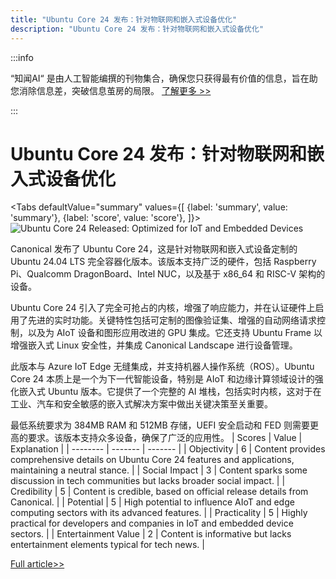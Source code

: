 ```yaml
---
title: "Ubuntu Core 24 发布：针对物联网和嵌入式设备优化"
description: "Ubuntu Core 24 发布：针对物联网和嵌入式设备优化"
---
```



:::info

“知闻AI“ 是由人工智能编撰的刊物集合，确保您只获得最有价值的信息，旨在助您消除信息差，突破信息茧房的局限。  [了解更多 >>](/zh-Hans/docs/guides)

:::

# Ubuntu Core 24 发布：针对物联网和嵌入式设备优化


<Tabs
	defaultValue="summary"
	values={[
	{label: 'summary', value: 'summary'},
	{label: 'score', value: 'score'},
]}>
<TabItem value="summary">
<img
  src="https://image.informedainews.com/2024/06/06/Ar-pbq-1717676017-0.jpg"
  alt="Ubuntu Core 24 Released: Optimized for IoT and Embedded Devices"
/>



Canonical 发布了 Ubuntu Core 24，这是针对物联网和嵌入式设备定制的 Ubuntu 24.04 LTS 完全容器化版本。该版本支持广泛的硬件，包括 Raspberry Pi、Qualcomm DragonBoard、Intel NUC，以及基于 x86_64 和 RISC-V 架构的设备。

Ubuntu Core 24 引入了完全可抢占的内核，增强了响应能力，并在认证硬件上启用了先进的实时功能。关键特性包括可定制的图像验证集、增强的自动网络请求控制，以及为 AIoT 设备和图形应用改进的 GPU 集成。它还支持 Ubuntu Frame 以增强嵌入式 Linux 安全性，并集成 Canonical Landscape 进行设备管理。

此版本与 Azure IoT Edge 无缝集成，并支持机器人操作系统（ROS）。Ubuntu Core 24 本质上是一个为下一代智能设备，特别是 AIoT 和边缘计算领域设计的强化嵌入式 Ubuntu 版本。它提供了一个完整的 AI 堆栈，包括实时内核，这对于在工业、汽车和安全敏感的嵌入式解决方案中做出关键决策至关重要。

最低系统要求为 384MB RAM 和 512MB 存储，UEFI 安全启动和 FED 则需要更高的要求。该版本支持众多设备，确保了广泛的应用性。
</TabItem>
<TabItem value="score">
	| Scores     | Value   | Explanation |
	| -------- | ------- | ------- |
	| Objectivity  | 6    | Content provides comprehensive details on Ubuntu Core 24 features and applications, maintaining a neutral stance.    |
	| Social Impact | 3     | Content sparks some discussion in tech communities but lacks broader social impact.    |
	| Credibility    | 5    | Content is credible, based on official release details from Canonical.    |
	| Potential    | 5    | High potential to influence AIoT and edge computing sectors with its advanced features.    |
	| Practicality    | 5    | Highly practical for developers and companies in IoT and embedded device sectors.    |
	| Entertainment Value    | 2    | Content is informative but lacks entertainment elements typical for tech news.    |
</TabItem>
</Tabs>

[Full article>>](https://www.cnbeta.com.tw/articles/soft/1433653.htm)
